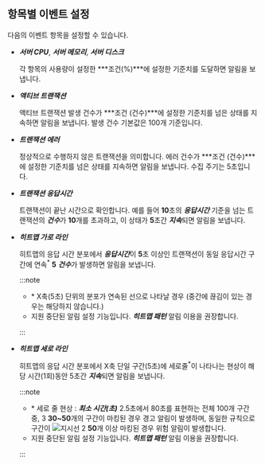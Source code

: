 ## 항목별 이벤트 설정

다음의 이벤트 항목을 설정할 수 있습니다.

* ***서버 CPU***, ***서버 메모리***, ***서버 디스크***

  각 항목의 사용량이 설정한 ***조건(%)***에 설정한 기준치를 도달하면 알림을 보냅니다.

* ***액티브 트랜잭션***

  액티브 트랜잭션 발생 건수가 ***조건 (건수)***에 설정한 기준치를 넘은 상태를 지속하면 알림을 보냅니다. 발생 건수 기본값은 100개 기준입니다.

* ***트랜잭션 에러***

  정상적으로 수행하지 않은 트랜잭션을 의미합니다. 에러 건수가 ***조건 (건수)***에 설정한 기준치를 넘은 상태를 지속하면 알림을 보냅니다. 수집 주기는 5초입니다.

* ***트랜잭션 응답시간***

  트랜잭션이 끝난 시간으로 확인합니다. 예를 들어 **10**초의 ***응답시간*** 기준을 넘는 트랜잭션의 ***건수***가 **10**개를 초과하고, 이 상태가 **5**초간 ***지속***되면 알림을 보냅니다.

* ***히트맵 가로 라인***

  히트맵의 응답 시간 분포에서 ***응답시간***이 **5**초 이상인 트랜잭션이 동일 응답시간 구간에 연속<sup>\*</sup> **5** ***건수***가 발생하면 알림을 보냅니다.

  :::note

  - \* X축(5초) 단위의 분포가 연속된 선으로 나타날 경우 (중간에 끊김이 있는 경우는 해당하지 않습니다.)
  - 지원 중단된 알림 설정 기능입니다. ***히트맵 패턴*** 알림 이용을 권장합니다.

  :::

* ***히트맵 세로 라인***

  히트맵의 응답 시간 분포에서 X축 단일 구간(5초)에 세로줄<sup>\*</sup>이 나타나는 현상이 해당 시간(1회)동안 5초간 ***지속***되면 알림을 보냅니다.

  :::note

  - \* 세로 줄 현상 : ***최소 시간(초)*** 2.5초에서 80초를 표현하는 전체 100개 구간 중, 3 **30~50**개의 구간이 마킹된 경우 <span class='slow'>경고 알림</span>이 발생하며, 동일한 규칙으로 구간이 ![지시선 2](/img/number-02.png) **50**개 이상 마킹된 경우 <span class='vslow'>위험 알림</span>이 발생합니다.
  - 지원 중단된 알림 설정 기능입니다. ***히트맵 패턴*** 알림 이용을 권장합니다.
  
  :::